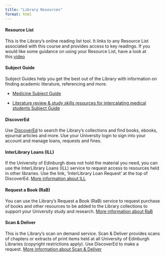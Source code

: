 ```yaml
---
title: "Library Resources"
format: html
---
```


#### **Resource List**

This is the Library’s online reading list tool. It links to any Resource List associated with this course and provides access to key readings. If you would like some guidance on using your Resource List, have a look at this [video](https://edin.ac/Resource-Lists-student-video) 

#### **Subject Guide**

Subject Guides help you get the best out of the Library with information on finding academic literature, referencing and more.

-   [Medicine Subject Guide](https://edinburgh-uk.libguides.com/medicine)

-   [Literature review & study skills resources for intercalating medical students Subject Guide ](https://edinburgh-uk.libguides.com/c.php?g=668801)

#### **DiscoverEd**

Use [DiscoverEd](https://discovered.ed.ac.uk/) to search the Library's collections and find books, ebooks, ejournal articles and more. Use your University login to sign into your account and manage loans, requests and fines.

#### **InterLibrary Loans (ILL)**

If the University of Edinburgh does not hold the material you need, you can use the InterLibrary Loans (ILL) service to request access to resources held in other libraries. Use the link, 'InterLibrary Loan Request' at the top of DiscoverEd. [More information about ILL](https://edin.ac/interlibrary_loans)  

#### **Request a Book (RaB)**

You can use the Library’s Request a Book (RaB) service to request purchase of books and other resources to be added to the Library collections to support your University study and research. [More information about RaB](https://edin.ac/request_a_book)  

#### **Scan & Deliver**

This is the Library’s scan on demand service. Scan & Deliver provides scans of chapters or extracts of print items held at all University of Edinburgh Libraries (copyright restrictions apply). Use DiscoverEd to make a request. [More information about Scan & Deliver](https://edin.ac/scan_and_deliver)   
